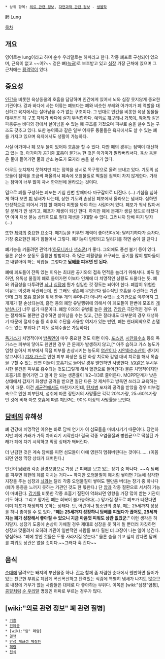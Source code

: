  * 상위 항목: [[의료 관련 정보]], [[자연과학 관련 정보]] - [[생물학]]

肺
[[Lung]]

[[목차]]
== 개요 ==
영어로는 lung이라고 하며 순수 우리말로는 허파라고 한다. 각종 폐포로 구성되어 있으며, 근육이 없고 ~~어?~~ 겉은 뼈([[늑골]])로 보호받고 있고 [[심장]] 가장 근처에 있으며 그 근처에는 [[횡격막]]이 있다.

== 중요성 ==
[[인간]]을 비롯한 육상동물의 호흡을 담당하며 인간에게 있어서 뇌와 심장 못지않게 중요한 기관이다. 강과 바다에 사는 어류는 폐보다는 폐와 비슷한 부레와 아가미가 폐 역할을 대신하고 육지에서는 살아남을 수가 없는 구조이다. 그 반대로 인간을 비롯한 육상 동물들 대부분은 폐 구조 자체가 바다에 살기 부적합하다. 예외로 [[개구리]]나 [[거북이]], [[악어]]와 같은 파충류는 바다와 강에서 살아남을 수 있는 폐 구조를 가졌으며 피부로 숨을 쉴수 있는 구조도 갖추고 있다. 또한 농어목과 같은 일부 어패류 동물들은 육지에서도 살 수 있는 폐를 가지고 있으며 육지에서도 생활이 가능하다.

사실 아가미나 폐 모두 물이 있어야 호흡을 할 수 있다. 다만 폐의 경우는 점액이 대신하고 있는 것. 아가미가 공기중 호흡이 불가능 한 것은 아가미가 말라버려서다. 육상 동물은 물에 들어가면 물의 산소 농도가 모자라 숨을 쉴 수가 없다.

아무도 눈치채지 못하지만 폐는 점액을 상시로 목구멍으로 올려 보내고 있다. 기도의 섬모들이 점액을 조금씩 퍼올려서 폐속에 오염물질로 떡칠된 점액이 차지 않게한다. 가래는 점액이 너무 많이 차서 한꺼번에 올라오는 것이다.

덤으로 폐를 구성하는 폐포는 기침 한번 할때마다 마구잡이로 터진다. (...) 기침을 심하게 하다 보면 [[피]] 냄새가 나는데, 상한 기도와 손상된 폐포에서 올라오는 냄새다. 심하면 만성적으로 되어서 기침 할 때마다 피맛을 봐야 하는 사람마저 있다. 폐포가 워낙 많아서 잘 문제가 안 생기고, 폐포가 재생이 되긴 한다. 하지만 폐에 문제가 생길 정도로 터졌다면 이미 재생 불능 상태이므로 절대 재생을 기대할 수 없다. 그러니까 담배 피지 말자 (...)

또한 [[체력]]의 중요한 요소다. 폐기능을 키우면 체력이 좋아진다(예: 달리기하다가 숨차다. 가장 중요한건 폐가 힘들어서 그렇다. 폐기능이 단련되고 달리기를 하면 숨이 덜 찬다.)

폐기능을 키울려면 관악기([[하모니카]]나 [[색소폰]])가 좋다. 그외에도 풍선 불기 등이 있다. 물론 유산소 운동도 훌륭한 방법이다. 즉 많은 폐활량을 요구되는, 공기를 많이 빨아들이고 내뱉아야 하는 작업들. 그렇다고 '''[[담배]]를 피우면 안 된다.'''

폐에 폐포들이 잔뜩 있는 이유는 최대한 공기와의 접촉 면적을 늘리기 위해서다. 바꿔 말하면, 유독성 물질이 폐로 들어가면 이보다 인체에 더 치명적인 상황도 드물다는 뜻. 폐와 위급성을 다투려면 [[뇌]]나 [[심장]]에 뭔가 침입한 것 정도는 되어야 한다. 폐암이 위험한 이유도 이것과 직관되는데, 안 그래도 생존에 무엇보다 필수적인 호흡을 주관하는 기관인데 그게 호흡 효율을 위해 한두 개의 주머니가 아니라 수없는 소기관으로 이루어져 그 개개가 잘 손상되는데, 흡연 등의 폐암 유발행위에 의해서 이 폐포들이 한번에 모조리 [[개발살]]나기 너무 쉽기 때문이다. 폐암 이외의 유병률 높은 [[위암]], [[간암]]은 극단적인 경우 위는 절제해도 불편만 감수하면 살아남을 수는 있고, 간은 잘라내도 대부분의 경우 재생하기 때문에 절제수술 등 최후의 수단을 사용할 여지가 있는 반면, 폐는 현대의학으로 손댈 수도 없는 부위다.[* 폐도 절제수술은 가능하다]

[[독가스]]가 치명적이며 [[방독면]]이 매우 중요한 것도 이런 이유. [[포스겐]], [[시안화수소]] 등의 독가스는 피부에 닿아도 웬만한 경우 큰 문제가 발생하지 않고,[* 아주 습하고 가스 농도가 엄청 높아서 피부에서 직접 피부를 손상시키는 농도의 [[염산]]이나 [[시안화수소산]]이 생기지 않고서야.] [[겨자 가스]]로 인한 피부 화상은 일단 화상 치료와 감염 대비 치료를 해서 목숨을 구할 수 있는 반면 이들이 호흡기로 들어갈 경우 웬만하면 사망한다. [[VX]]같은 무시무시한 물건은 피부로 흡수되는 것도(그렇게 해서 혈관으로 들어간다) 물론 치명적이지만 호흡기로 들어가면 그 얼마 안 되는 생존률이 1/2~1/3로 줄어든다. MOPP단계가 낮은 상태에서 갑자기 화생방 공격을 받으면 일단 다른 것 제쳐두고 방독면 쓰라고 교육하는 게 이 때문. 이건 [[세균전]]에서도 마찬가지인데, [[탄저병]] 포자의 공격을 받았을 경우 피부접촉으로 인한 피부탄저, 섭취에 따른 장탄저의 사망률은 각각 20%가량, 25~60%가량인 것에 비해 아포 호흡에 따른 폐탄저는 90% 이상의 사망률을 보인다.
== [[담배]]의 유해성 ==
폐 건강에 치명적인 이유는 바로 담배 연기가 이 섬모들을 마비시키기 때문이다. 당연하지만 폐에 가래가 가득 차버리기 시작한다! 결국 각종 오염물질과 병원균으로 떡칠된 가래가 폐에 차기 시작하고 막장 상태가 돼버린다.

더 난감한 것은 계속 담배를 피면 섬모들이 아예 영원히 멈춰버린다는 것이다......
(이쯤 되면 인생 막장 상태가 돼버린다.)

인간이 [[담배]]와 각종 환경오염으로 가장 큰 피해를 보고 있는 장기 중 하나다. ~~즉 담배를 피우면 폐한테 폐를 끼치는 거다~~
하지만 오염물질이 폐처럼 쌓이면 기능에 심각한 지장을 주는 심장과 [[뇌]]와는 달리 각종 오염물질이 쌓여도 웬만큼 버티는 장기 중 하나다(폐가 통증을 느끼지 못하는 기관인 것도 한 몫한다.) 단 [[암]]과 각종 질환으로 서서히 기능이 마비된다. [[감기]]를 비롯한 각종 호흡기 질환이 악화되면 영향을 가장 많이 받는 기관이기도 하다.
그리고 망가진 폐는 회복이 불가능하다(...) 망가질 정도로 폐포가 터젔다면 이미 폐포가 재생되지 못하는 상태다. 단, 어린이나 청소년의 경우, 폐는 25세까지 성장을 하니 좋아질 수 도 있다. '''"폐는 25세까지 성장하니 담배를 피웠다가 끊어도, 25세까지는 폐가 성장해서 좋아질 수 있으니 지금 마음껏 피워도 상관 없겠군."''' 이런 생각은 하지말자. 성장기 도중에 손상이 가해질 경우 제대로 성장을 못 하게 될 뿐더러 자칫하면 성장과 맞물려서 오히려 기관이 일반적인 사람들 보다 훨씬 더 고장이 나는 일이 생긴다. 명심하라. "폐에 쌓인 것들은 도통 사라지질 않는다." 물론 숨을 쉬고 싶지 않다면 담배를 피워도 상관은 없을 것이다.~~그러다 훅 간다~~

== 음식 ==
[[순대]]에 딸려오는 돼지의 부산물중 하나. [[간]]과 함께 좀 저렴한 순대에서 웬만하면 들어가 있는 친근한 부위로 폐답게 폭신폭신하고 탄력있는 식감에 특별히 냄새가 나지도 않으므로 내장에 거부가 없는 사람들은 대체로 다 좋아하는 부위다. 이쪽은 [wiki:"심장"염통], [[콩팥]]처럼 [[순 우리말]] 명칭인 허파로 부르는 경우가 많다.

== [wiki:"의료 관련 정보" 폐 관련 질병] ==
 * [[기흉]]
 * [[진폐증]]
 * [wiki:"암" 폐암]
 * [[결핵]]
 * [[만성 폐쇄성 폐질환]]
 * [[폐렴]]
 * [[천식]]
